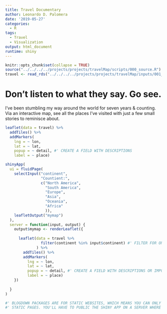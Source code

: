```yaml
---
title: Travel Documentary 
author: Leonardo D. Palomera
date: '2019-05-27'
categories:
  - R
tags:
  - Travel
  - Visualization
output: html_document
runtime: shiny
---
```


```r
knitr::opts_chunk$set(collapse = TRUE)
source("../../../../projects/projects/travelMap/scripts/000_source.R")
travel <- read_rds("../../../../projects/projects/travelMap/inputs/001_travel.rds")
```

# Don’t listen to what they say. Go see.

I've been stumbling my way around the world for seven years & counting. Via an interactive map, see all the places I've visited with just a few small stories to reminisce about. 

```r

leaflet(data = travel) %>%
  addTiles() %>%
  addMarkers(
    lng = ~ lon,
    lat = ~ lat,
    popup = ~ detail, #' CREATE A FIELD WITH DESCRIPTIONS
    label = ~ place)

```

```r

shinyApp(
  ui = fluidPage(
    selectInput("continent", 
                "Countient:",
                c("North America",
                  "South America",
                  "Europe",
                  "Asia",
                  "Oceania",
                  "Africa"
                  )),
    leafletOutput("mymap")
  ),
  server = function(input, output) {
    output$mymap <- renderLeaflet({
      
      leaflet(data = travel %>%
                filter(continent %in% input$continent) #' FILTER FOR ONLY THE CONTINATE IN QUESTION
              ) %>%
        addTiles() %>%
        addMarkers(
          lng = ~ lon,
          lat = ~ lat,
          popup = ~ detail, #' CREATE A FIELD WITH DESCRIPTIONS OR IMPORTANT EVENTS
          label = ~ place)
    })
    
  }
)

#' BLOGDOWN PACKAGES ARE FOR STATIC WEBSITES, WHICH MEANS YOU CAN ONLY GENERATE
#' STATIC PAGES. YOU'LL HAVE TO PUBLIC THE SHINY APP ON A SERVER WHERE R & SHINY SERVERS ARE AVAILABLE

```


